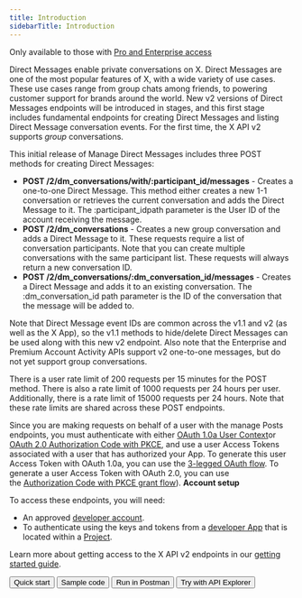 ---
title: Introduction
sidebarTitle: Introduction
---


Only available to those with [Pro and Enterprise access](/x-api/getting-started/about-x-api)

Direct Messages enable private conversations on X. Direct Messages are one of the most popular features of X, with a wide variety of use cases. These use cases range from group chats among friends, to powering customer support for brands around the world. New v2 versions of Direct Messages endpoints will be introduced in stages, and this first stage includes fundamental endpoints for creating Direct Messages and listing Direct Message conversation events. For the first time, the X API v2 supports _group_ conversations.

This initial release of Manage Direct Messages includes three POST methods for creating Direct Messages:

* **POST /2/dm\_conversations/with/:participant\_id/messages** \- Creates a one-to-one Direct Message. This method either creates a new 1-1 conversation or retrieves the current conversation and adds the Direct Message to it. The :participant_idpath parameter is the User ID of the account receiving the message. 
* **POST /2/dm_conversations** \- Creates a new group conversation and adds a Direct Message to it. These requests require a list of conversation participants. Note that you can create multiple conversations with the same participant list. These requests will always return a new conversation ID. 
* **POST /2/dm\_conversations/:dm\_conversation_id/messages** - Creates a Direct Message and adds it to an existing conversation. The :dm\_conversation\_id path parameter is the ID of the conversation that the message will be added to. 

Note that Direct Message event IDs are common across the v1.1 and v2 (as well as the X App), so the v1.1 methods to hide/delete Direct Messages can be used along with this new v2 endpoint. Also note that the Enterprise and Premium Account Activity APIs support v2 one-to-one messages, but do not yet support group conversations.   

There is a user rate limit of 200 requests per 15 minutes for the POST method. There is also a rate limit of 1000 requests per 24 hours per user. Additionally, there is a rate limit of 15000 requests per 24 hours. Note that these rate limits are shared across these POST endpoints.

Since you are making requests on behalf of a user with the manage Posts endpoints, you must authenticate with either [OAuth 1.0a User Context](https://developer-staging.x.com/resources/fundamentals/authentication)or [OAuth 2.0 Authorization Code with PKCE](resources/fundamentals/authentication#oauth-2-0-authorization-code-flow-with-pkce-2), and use a user Access Tokens associated with a user that has authorized your App. To generate this user Access Token with OAuth 1.0a, you can use the [3-legged OAuth flow](/resources/fundamentals/authentication#using-and-generating-an-app-only-bearer-token). To generate a user Access Token with OAuth 2.0, you can use the [Authorization Code with PKCE grant flow](/resources/fundamentals/authentication#how-to-connect-to-endpoints-using-oauth-2-0-authorization-code-flow-with-pkce)).
<Note>
**Account setup**

To access these endpoints, you will need:

* An approved [developer account](https://developer.x.com/en/portal/petition/essential/basic-info).
* To authenticate using the keys and tokens from a [developer App](/resources/fundamentals/developer-apps) that is located within a [Project](/resources/fundamentals/projects). 

Learn more about getting access to the X API v2 endpoints in our [getting started guide](/x-api/getting-started/getting-access).
</Note>
<div className="flex space-x-2">
<Button href="/x-api/direct-messages/manage/quickstart">
  Quick start
</Button>
<Button href="https://github.com/xdevplatform/Twitter-API-v2-sample-code">
  Sample code
</Button>
<Button href="https://t.co/twitter-api-postman">
  Run in Postman
</Button>
<Button href="https://developer.x.com/apitools/api?endpoint=/2/tweets&method=post">
  Try with API Explorer
</Button>
</div>
